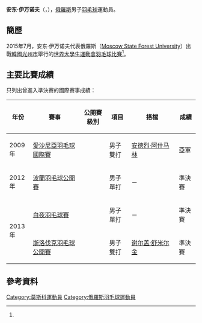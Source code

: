 {{noteTA|G1=Badminton}}
{{Infobox 羽球選手
| playername              = 安东·伊万诺夫<br/>{{lang|ru|Антон Иванов}}<br/><small>({{lang|en|Anton Ivanov}})</small>
| image                   = 
| size                    = 
| caption                 = 
| birth_name              = {{lang|ru|ИВАНОВ<br/>Антон Александрович}}<ref name="infosport">{{cite web|title=Личные данные|url=http://www.infosport.ru/person/badminton/ivanov-anton-aleksandrovich|website=infosport.ru|accessdate=2016-02-06|archive-date=2016-02-06|archive-url=https://web.archive.org/web/20160206143854/http://www.infosport.ru/person/badminton/ivanov-anton-aleksandrovich|dead-url=no}}{{ru}}</ref>
| date_of_birth           = {{birth_date_and_age|1987|11|19}}<ref name="gwangju">{{cite web|title=Biography Overview - IVANOV Anton|url=http://www.gwangju2015.com/IRS/eng/zb/engzb_badminton_biography_overview_n6302793_ivanov_anton.htm|publisher=2015 Gwangju Summer Universiade Organizing Committee|deadurl=yes|archiveurl=https://web.archive.org/web/20150920044819/http://www.gwangju2015.com/IRS/eng/zb/engzb_badminton_biography_overview_n6302793_ivanov_anton.htm|archivedate=2015-09-20|access-date=2015-07-13}}{{en}}</ref>
| place_of_birth          = {{URS}}[[莫斯科|莫斯科]]<ref name="infosport"/>
| height                  = 
| weight                  = 
| event                   = 男子單打、男子雙打
| country                 = {{RUS}}
| years_active            = 
| handedness              = 
| coach                   = 
| highest_ranking         = 第125位（男單）
| date_of_highest_ranking = 2014年1月23日<ref name="ranking">[http://bwfcontent.tournamentsoftware.com/ranking/player.aspx?id=6911&player=108126 BWF World Ranking - Ranking of Anton IVANOV (67066)]{{en}}</ref>
| current_ranking         = 第126位（男單）<br/>第668位（男雙-[[Sergey_Shumikin|Shumikin]]）
| date_of_current_ranking = 2014年5月15日<ref>[http://bwfcontent.tournamentsoftware.com/ranking/category.aspx?id=6911&category=472 BWF World Ranking - BWF世界排名榜 (5/15/2014) - Men's singles] {{Wayback|url=http://bwfcontent.tournamentsoftware.com/ranking/category.aspx?id=6911&category=472 |date=20210813065508 }}{{en}}</ref><ref>[http://bwfcontent.tournamentsoftware.com/ranking/category.aspx?id=6911&category=474 BWF World Ranking - BWF世界排名榜 (5/15/2014) - Men's doubles] {{Wayback|url=http://bwfcontent.tournamentsoftware.com/ranking/category.aspx?id=6911&category=474 |date=20210813065527 }}{{en}}</ref>
| played                  = 69勝–72負（男單）<br/>29勝–29負（男雙）<br/>3勝–2負（混雙）
| titles                  = 
| bwf_profile             = 13CF69A7-162C-4588-9655-5492F3726955
| bwf_id                  = 67066
| updated                 = 2014年5月20日
}}
{{MedalTableTop}}
{{MedalSport | 男子[[羽毛球|羽毛球]]}}
{{MedalCountry | {{RUS}}}}
{{MedalBottom}}
'''安东·伊万诺夫'''（{{lang-ru|'''Антон Иванов'''}}，{{bd|1987年|11月19日||}}），[[俄羅斯|俄羅斯]]男子[[羽毛球|羽毛球]]運動員。

==簡歷==
2015年7月，安东·伊万诺夫代表俄羅斯（[[Moscow_State_Forest_University|Moscow State Forest University]]）出戰[[韓國|韓國]][[光州市|光州市]]舉行的[[2015年夏季世界大學生運動會|世界大學生運動會]][[2015年夏季世界大學生運動會羽球比賽|羽毛球比賽]]<ref name="gwangju"/>。

==主要比賽成績==
只列出曾進入準決賽的國際賽事成績：
{| class=wikitable style="text-align:center; font-size:small;" 
!width="50"|年份
!width="180"|賽事
!width="80"|公開賽級別
!width="60"|項目
!width="160"|搭檔
!width="50"|成績
|-
!rowspan="1"|2009年
|[[2009年愛沙尼亞羽毛球國際賽|愛沙尼亞羽毛球國際賽]]
|{{BWFIS}}
|男子雙打
|[[安德烈·阿什马林|安德烈·阿什马林]]
|bgcolor="silver"|亞軍
|-
!rowspan="1"|2012年
|[[2012年波蘭羽毛球公開賽|波蘭羽毛球公開賽]]
|{{BWFIS}}
|男子單打
|－　
|bgcolor="#b8860b"|準決賽
|-
!rowspan="2"|2013年
|[[2013年白夜羽毛球賽|白夜羽毛球賽]]
|{{BWFIC}}
|男子單打
|－　
|bgcolor="#b8860b"|準決賽
|-
|[[2013年斯洛伐克羽毛球公開賽|斯洛伐克羽毛球公開賽]]
|{{BWFFS}}
|男子雙打
|[[谢尔盖·舒米尔金|谢尔盖·舒米尔金]]
|bgcolor="#b8860b"|準決賽
|}
{{BWF賽事級別索引}}

==參考資料==
{{Reflist}}

{{DEFAULTSORT:Ivanov, Anton}}
[[Category:莫斯科運動員|Category:莫斯科運動員]]
[[Category:俄羅斯羽毛球運動員|Category:俄羅斯羽毛球運動員]]